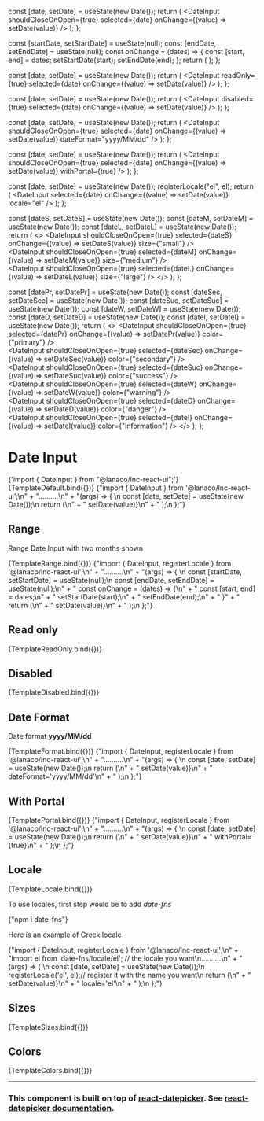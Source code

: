 
<Meta title="Basic Inputs/Date Input" component={DateInput} />

  const [date, setDate] = useState(new Date());
  return (
    <DateInput
      shouldCloseOnOpen={true}
      selected={date}
      onChange={(value) => setDate(value)}
    />
  );
};

  const [startDate, setStartDate] = useState(null);
  const [endDate, setEndDate] = useState(null);
  const onChange = (dates) => {
    const [start, end] = dates;
    setStartDate(start);
    setEndDate(end);
  };
  return (
    <DateInput
      shouldCloseOnOpen={true}
      startDate={startDate}
      endDate={endDate}
      onChange={onChange}
      monthsShown={2}
      selectsRange={true}
    />
  );
};

  const [date, setDate] = useState(new Date());
  return (
    <DateInput
      readOnly={true}
      selected={date}
      onChange={(value) => setDate(value)}
    />
  );
};

  const [date, setDate] = useState(new Date());
  return (
    <DateInput
      disabled={true}
      selected={date}
      onChange={(value) => setDate(value)}
    />
  );
};

  const [date, setDate] = useState(new Date());
  return (
    <DateInput
      shouldCloseOnOpen={true}
      selected={date}
      onChange={(value) => setDate(value)}
      dateFormat="yyyy/MM/dd"
    />
  );
};

  const [date, setDate] = useState(new Date());
  return (
    <DateInput
      shouldCloseOnOpen={true}
      selected={date}
      onChange={(value) => setDate(value)}
      withPortal={true}
    />
  );
};

  const [date, setDate] = useState(new Date());
  registerLocale("el", el);
  return (
    <DateInput
      selected={date}
      onChange={(value) => setDate(value)}
      locale="el"
    />
  );
};

  const [dateS, setDateS] = useState(new Date());
  const [dateM, setDateM] = useState(new Date());
  const [dateL, setDateL] = useState(new Date());
  return (
    <>
      <DateInput
        shouldCloseOnOpen={true}
        selected={dateS}
        onChange={(value) => setDateS(value)}
        size={"small"}
      />
      <br />
      <DateInput
        shouldCloseOnOpen={true}
        selected={dateM}
        onChange={(value) => setDateM(value)}
        size={"medium"}
      />
      <br />
      <DateInput
        shouldCloseOnOpen={true}
        selected={dateL}
        onChange={(value) => setDateL(value)}
        size={"large"}
      />
    </>
  );
};

  const [datePr, setDatePr] = useState(new Date());
  const [dateSec, setDateSec] = useState(new Date());
  const [dateSuc, setDateSuc] = useState(new Date());
  const [dateW, setDateW] = useState(new Date());
  const [dateD, setDateD] = useState(new Date());
  const [dateI, setDateI] = useState(new Date());
  return (
    <>
      <DateInput
        shouldCloseOnOpen={true}
        selected={datePr}
        onChange={(value) => setDatePr(value)}
        color={"primary"}
      />
      <br />
      <DateInput
        shouldCloseOnOpen={true}
        selected={dateSec}
        onChange={(value) => setDateSec(value)}
        color={"secondary"}
      />
      <br />
      <DateInput
        shouldCloseOnOpen={true}
        selected={dateSuc}
        onChange={(value) => setDateSuc(value)}
        color={"success"}
      />
      <br />
      <DateInput
        shouldCloseOnOpen={true}
        selected={dateW}
        onChange={(value) => setDateW(value)}
        color={"warning"}
      />
      <br />
      <DateInput
        shouldCloseOnOpen={true}
        selected={dateD}
        onChange={(value) => setDateD(value)}
        color={"danger"}
      />
      <br />
      <DateInput
        shouldCloseOnOpen={true}
        selected={dateI}
        onChange={(value) => setDateI(value)}
        color={"information"}
      />
    </>
  );
};

# Date Input

<SyntaxHighlighter language="jsx" style={nord}>
  {'import { DateInput } from "@lanaco/lnc-react-ui";'}
</SyntaxHighlighter>

<Story name="Default" args={{}}>
  {TemplateDefault.bind({})}
</Story>

<SyntaxHighlighter language="jsx" style={nord}>
  {"import { DateInput } from '@lanaco/lnc-react-ui';\n" +
    "..........\n" +
    "(args) => { \n    const [date, setDate] = useState(new Date());\n    return (\n" +
    "       <DateInput\n" +
    "         shouldCloseOnOpen={true}\n" +
    "         selected={date}\n" +
    "         onChange={(value) => setDate(value)}\n" +
    "   );\n  };"}
</SyntaxHighlighter>

## Range

Range Date Input with two months shown

<Story name="Range" args={{}}>
  {TemplateRange.bind({})}
</Story>

<SyntaxHighlighter language="jsx" style={nord}>
  {"import { DateInput, registerLocale } from '@lanaco/lnc-react-ui';\n" +
    "..........\n" +
    "(args) => { \n    const [startDate, setStartDate] = useState(null);\n    const [endDate, setEndDate] = useState(null);\n" +
    "    const onChange = (dates) => {\n" +
    "     const [start, end] = dates;\n" +
    "     setStartDate(start);\n" +
    "     setEndDate(end);\n" +
    "    }" +
    "    return (\n" +
    "       <DateInput\n" +
    "         startDate={startDate}\n" +
    "         endDate={endDate}\n" +
    "         monthsShown={2}\n" +
    "         selectsRange={true}\n" +
    "         shouldCloseOnOpen={true}\n" +
    "         onChange={(value) => setDate(value)}\n" +
    "   );\n  };"}
</SyntaxHighlighter>

## Read only

<Canvas>
  <Story name="Read Only" args={{}}>
    {TemplateReadOnly.bind({})}
  </Story>
</Canvas>

## Disabled

<Canvas>
  <Story name="Disabled" args={{}}>
    {TemplateDisabled.bind({})}
  </Story>
</Canvas>

## Date Format

Date format <b>yyyy/MM/dd</b>

<Story name="Date Format" args={{}}>
  {TemplateFormat.bind({})}
</Story>

<SyntaxHighlighter language="jsx" style={nord}>
  {"import { DateInput, registerLocale } from '@lanaco/lnc-react-ui';\n" +
    "..........\n" +
    "(args) => { \n    const [date, setDate] = useState(new Date());\n    return (\n" +
    "       <DateInput\n" +
    "         shouldCloseOnOpen={true}\n" +
    "         selected={date}\n" +
    "         onChange={(value) => setDate(value)}\n" +
    "         dateFormat='yyyy/MM/dd'\n" +
    "   );\n  };"}
</SyntaxHighlighter>

## With Portal

<Story name="With Portal" args={{}}>
  {TemplatePortal.bind({})}
</Story>

<SyntaxHighlighter language="jsx" style={nord}>
  {"import { DateInput, registerLocale } from '@lanaco/lnc-react-ui';\n" +
    "..........\n" +
    "(args) => { \n    const [date, setDate] = useState(new Date());\n    return (\n" +
    "       <DateInput\n" +
    "         shouldCloseOnOpen={true}\n" +
    "         selected={date}\n" +
    "         onChange={(value) => setDate(value)}\n" +
    "         withPortal={true}\n" +
    "   );\n  };"}
</SyntaxHighlighter>

## Locale

<Story name="Locale" args={{}}>
  {TemplateLocale.bind({})}
</Story>

To use locales, first step would be to add _date-fns_

<SyntaxHighlighter language="jsx" style={nord}>
  {"npm i date-fns"}
</SyntaxHighlighter>

Here is an example of Greek locale

<SyntaxHighlighter language="jsx" style={nord}>
  {"import { DateInput, registerLocale } from '@lanaco/lnc-react-ui';\n" +
    "import el from 'date-fns/locale/el'; // the locale you want\n..........\n" +
    "(args) => { \n    const [date, setDate] = useState(new Date());\n    registerLocale('el', el);// register it with the name you want\n    return (\n" +
    "       <DateInput\n" +
    "         selected={date}\n" +
    "         onChange={(value) => setDate(value)}\n" +
    "         locale='el'\n" +
    "   );\n  };"}
</SyntaxHighlighter>

## Sizes

<Canvas>
  <Story name="Sizes" args={{}}>
    {TemplateSizes.bind({})}
  </Story>
</Canvas>

## Colors

<Canvas>
  <Story name="Colors" args={{}}>
    {TemplateColors.bind({})}
  </Story>
</Canvas>

<br />

<hr />

### This component is built on top of [react-datepicker](https://www.npmjs.com/package/react-datepicker). See [react-datepicker documentation](https://reactdatepicker.com/).
